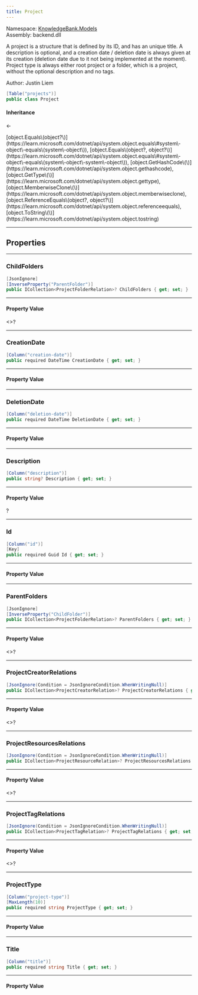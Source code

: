 ```yaml
---
title: Project
---
```



Namespace: <a href='../Models'>KnowledgeBank.Models</a>  
Assembly: backend.dll  

A project is a structure that is defined by its ID, and has an unique title. A description is optional, and a creation
date / deletion date is always given at its creation (deletion date due to it not being implemented at the moment). Project type
is always either root project or a folder, which is a project, without the optional description and no tags.

Author: Justin Liem

```csharp
[Table("projects")]
public class Project
```

#### Inheritance

<a href='https://learn.microsoft.com/dotnet/api/system.object' target='_blank' className="no-underline text-inherit hover:text-inherit inline"><CSharpType type='object' /></a> ← <a href='' target='_self' className="no-underline text-inherit hover:text-inherit inline"><CSharpType type='Project' /></a>



<CollapsibleInherited title='Show Inherited Members (7)'>
[object.Equals\(object?\)](https://learn.microsoft.com/dotnet/api/system.object.equals\#system\-object\-equals\(system\-object\)), 
[object.Equals\(object?, object?\)](https://learn.microsoft.com/dotnet/api/system.object.equals\#system\-object\-equals\(system\-object\-system\-object\)), 
[object.GetHashCode\(\)](https://learn.microsoft.com/dotnet/api/system.object.gethashcode), 
[object.GetType\(\)](https://learn.microsoft.com/dotnet/api/system.object.gettype), 
[object.MemberwiseClone\(\)](https://learn.microsoft.com/dotnet/api/system.object.memberwiseclone), 
[object.ReferenceEquals\(object?, object?\)](https://learn.microsoft.com/dotnet/api/system.object.referenceequals), 
[object.ToString\(\)](https://learn.microsoft.com/dotnet/api/system.object.tostring)
</CollapsibleInherited>

---
## Properties

---
###  ChildFolders

```csharp
[JsonIgnore]
[InverseProperty("ParentFolder")]
public ICollection<ProjectFolderRelation>? ChildFolders { get; set; }
```

---
#### Property Value

 <a href='https://learn.microsoft.com/dotnet/api/system.collections.generic.icollection\-1' target='_blank' className="no-underline text-inherit hover:text-inherit inline"><CSharpType type='ICollection' /></a>\<<a href='ProjectFolderRelation' target='_self' className="no-underline text-inherit hover:text-inherit inline"><CSharpType type='ProjectFolderRelation' /></a>\>?

---
###  CreationDate

```csharp
[Column("creation-date")]
public required DateTime CreationDate { get; set; }
```

---
#### Property Value

 <a href='https://learn.microsoft.com/dotnet/api/system.datetime' target='_blank' className="no-underline text-inherit hover:text-inherit inline"><CSharpType type='DateTime' /></a>

---
###  DeletionDate

```csharp
[Column("deletion-date")]
public required DateTime DeletionDate { get; set; }
```

---
#### Property Value

 <a href='https://learn.microsoft.com/dotnet/api/system.datetime' target='_blank' className="no-underline text-inherit hover:text-inherit inline"><CSharpType type='DateTime' /></a>

---
###  Description

```csharp
[Column("description")]
public string? Description { get; set; }
```

---
#### Property Value

 <a href='https://learn.microsoft.com/dotnet/api/system.string' target='_blank' className="no-underline text-inherit hover:text-inherit inline"><CSharpType type='string' /></a>?

---
###  Id

```csharp
[Column("id")]
[Key]
public required Guid Id { get; set; }
```

---
#### Property Value

 <a href='https://learn.microsoft.com/dotnet/api/system.guid' target='_blank' className="no-underline text-inherit hover:text-inherit inline"><CSharpType type='Guid' /></a>

---
###  ParentFolders

```csharp
[JsonIgnore]
[InverseProperty("ChildFolder")]
public ICollection<ProjectFolderRelation>? ParentFolders { get; set; }
```

---
#### Property Value

 <a href='https://learn.microsoft.com/dotnet/api/system.collections.generic.icollection\-1' target='_blank' className="no-underline text-inherit hover:text-inherit inline"><CSharpType type='ICollection' /></a>\<<a href='ProjectFolderRelation' target='_self' className="no-underline text-inherit hover:text-inherit inline"><CSharpType type='ProjectFolderRelation' /></a>\>?

---
###  ProjectCreatorRelations

```csharp
[JsonIgnore(Condition = JsonIgnoreCondition.WhenWritingNull)]
public ICollection<ProjectCreatorRelation>? ProjectCreatorRelations { get; set; }
```

---
#### Property Value

 <a href='https://learn.microsoft.com/dotnet/api/system.collections.generic.icollection\-1' target='_blank' className="no-underline text-inherit hover:text-inherit inline"><CSharpType type='ICollection' /></a>\<<a href='ProjectCreatorRelation' target='_self' className="no-underline text-inherit hover:text-inherit inline"><CSharpType type='ProjectCreatorRelation' /></a>\>?

---
###  ProjectResourcesRelations

```csharp
[JsonIgnore(Condition = JsonIgnoreCondition.WhenWritingNull)]
public ICollection<ProjectResourceRelation>? ProjectResourcesRelations { get; set; }
```

---
#### Property Value

 <a href='https://learn.microsoft.com/dotnet/api/system.collections.generic.icollection\-1' target='_blank' className="no-underline text-inherit hover:text-inherit inline"><CSharpType type='ICollection' /></a>\<<a href='ProjectResourceRelation' target='_self' className="no-underline text-inherit hover:text-inherit inline"><CSharpType type='ProjectResourceRelation' /></a>\>?

---
###  ProjectTagRelations

```csharp
[JsonIgnore(Condition = JsonIgnoreCondition.WhenWritingNull)]
public ICollection<ProjectTagRelation>? ProjectTagRelations { get; set; }
```

---
#### Property Value

 <a href='https://learn.microsoft.com/dotnet/api/system.collections.generic.icollection\-1' target='_blank' className="no-underline text-inherit hover:text-inherit inline"><CSharpType type='ICollection' /></a>\<<a href='ProjectTagRelation' target='_self' className="no-underline text-inherit hover:text-inherit inline"><CSharpType type='ProjectTagRelation' /></a>\>?

---
###  ProjectType

```csharp
[Column("project-type")]
[MaxLength(10)]
public required string ProjectType { get; set; }
```

---
#### Property Value

 <a href='https://learn.microsoft.com/dotnet/api/system.string' target='_blank' className="no-underline text-inherit hover:text-inherit inline"><CSharpType type='string' /></a>

---
###  Title

```csharp
[Column("title")]
public required string Title { get; set; }
```

---
#### Property Value

 <a href='https://learn.microsoft.com/dotnet/api/system.string' target='_blank' className="no-underline text-inherit hover:text-inherit inline"><CSharpType type='string' /></a>

